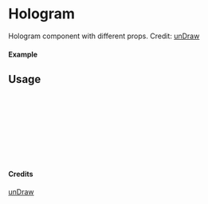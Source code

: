 
<Meta of={Hologram} title="unDraw/Hologram" />

# Hologram

Hologram component with different props.
Credit: [unDraw](https://undraw.co/illustrations)

#### Example

<Canvas of={Hologram.Primary} />

## Usage

```ts
import { Hologram } from "yadl-ui";

const Example = () => {
  return (
      <Hologram />
  );
};

export default Example;
```

#### Credits
[unDraw](https://undraw.co/illustrations)

